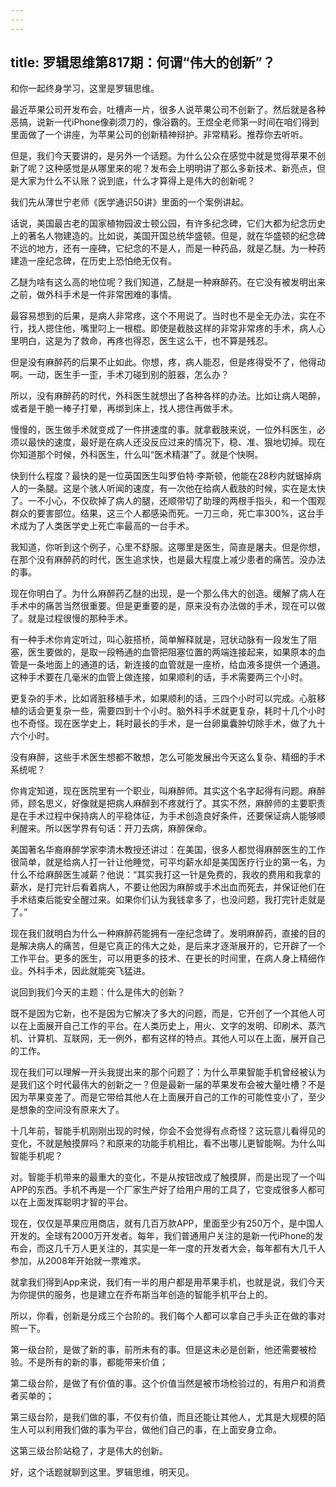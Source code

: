 ```yaml
---
---
---
```

title: 罗辑思维第817期：何谓“伟大的创新”？
---

和你一起终身学习，这里是罗辑思维。

最近苹果公司开发布会，吐槽声一片，很多人说苹果公司不创新了。然后就是各种恶搞，说新一代iPhone像剃须刀的，像浴霸的。王煜全老师第一时间在咱们得到里面做了一个讲座，为苹果公司的创新精神辩护。非常精彩。推荐你去听听。

但是，我们今天要讲的，是另外一个话题。为什么公众在感觉中就是觉得苹果不创新了呢？这种感觉是从哪里来的呢？发布会上明明讲了那么多新技术、新亮点，但是大家为什么不认账？说到底，什么才算得上是伟大的创新呢？

我们先从薄世宁老师《医学通识50讲》里面的一个案例讲起。

话说，美国最古老的国家植物园波士顿公园，有许多纪念碑，它们大都为纪念历史上的著名人物建造的。比如说，美国开国总统华盛顿。但是，就在华盛顿的纪念碑不远的地方，还有一座碑，它纪念的不是人，而是一种药品，就是乙醚。为一种药建造一座纪念碑，在历史上恐怕绝无仅有。

乙醚为啥有这么高的地位呢？我们知道，乙醚是一种麻醉药。在它没有被发明出来之前，做外科手术是一件非常困难的事情。

最容易想到的后果，是病人非常疼，这个不用说了。当时也不是全无办法，实在不行，找人摁住他，嘴里叼上一根棍。即使是截肢这样的非常非常疼的手术，病人心里明白，这是为了救命，再疼也得忍，医生这么干，也不算是残忍。

但是没有麻醉药的后果不止如此。你想，疼，病人能忍，但是疼得受不了，他得动啊。一动，医生手一歪，手术刀碰到别的脏器，怎么办？

所以，没有麻醉药的时代，外科医生就想出了各种各样的办法。比如让病人喝醉，或者是干脆一棒子打晕，再绑到床上，找人摁住再做手术。

慢慢的，医生做手术就变成了一件拼速度的事。就拿截肢来说，一位外科医生，必须以最快的速度，最好是在病人还没反应过来的情况下，稳、准、狠地切掉。现在你知道那个时候，外科医生，什么叫“医术精湛”了。就是个快啊。

快到什么程度？最快的是一位英国医生叫罗伯特·李斯顿，他能在28秒内就锯掉病人的一条腿。这是个骇人听闻的速度，有一次他在给病人截肢的时候，实在是太快了。一不小心，不仅砍掉了病人的腿，还顺带切了助理的两根手指头，和一个围观群众的要害部位。结果，这三个人都感染而死。一刀三命，死亡率300%，这台手术成为了人类医学史上死亡率最高的一台手术。

我知道，你听到这个例子，心里不舒服。这哪里是医生，简直是屠夫。但是你想，在那个没有麻醉药的时代，医生追求快，也是最大程度上减少患者的痛苦。没办法的事。

现在你明白了。为什么麻醉药乙醚的出现，是一个那么伟大的创造。缓解了病人在手术中的痛苦当然很重要。但是更重要的是，原来没有办法做的手术，现在可以做了。就是过程很慢的那种手术。

有一种手术你肯定听过，叫心脏搭桥，简单解释就是，冠状动脉有一段发生了阻塞，医生要做的，是取一段畅通的血管把阻塞位置的两端连接起来，如果原本的血管是一条地面上的通道的话，新连接的血管就是一座桥，给血液多提供一个通道。这种手术要在几毫米的血管上做连接，如果顺利的话，手术需要两三个小时。

更复杂的手术，比如肾脏移植手术，如果顺利的话，三四个小时可以完成。心脏移植的话会更复杂一些，需要四到十个小时。脑外科手术就更复杂，耗时十几个小时也不奇怪。现在医学史上，耗时最长的手术，是一台卵巢囊肿切除手术，做了九十六个小时。

没有麻醉，这些手术医生想都不敢想，怎么可能发展出今天这么复杂、精细的手术系统呢？

你肯定知道，现在医院里有一个职业，叫麻醉师。其实这个名字起得有问题。麻醉师，顾名思义，好像就是把病人麻醉到不疼就行了。其实不然，麻醉师的主要职责是在手术过程中保持病人的平稳体征，为手术创造良好条件，还要保证病人能够顺利醒来。所以医学界有句话：开刀去病，麻醉保命。

美国著名华裔麻醉学家李清木教授还讲过：在美国，很多人都觉得麻醉医生的工作很简单，就是给病人打一针让他睡觉，可平均薪水却是美国医疗行业的第一名，为什么不给麻醉医生减薪？他说：“其实我打这一针是免费的，我收的费用和我拿的薪水，是打完针后看着病人，不要让他因为麻醉或手术出血而死去，并保证他们在手术结束后能安全醒过来。如果你们认为我钱拿多了，也没问题，我打完针走就是了。”

现在我们就明白为什么一种麻醉药能拥有一座纪念碑了。发明麻醉药，直接的目的是解决病人的痛苦，但是它真正的伟大之处，是后来才逐渐展开的，它开辟了一个工作平台。更多的医生，可以用更多的技术、在更长的时间里，在病人身上精细作业。外科手术，因此就能突飞猛进。

说回到我们今天的主题：什么是伟大的创新？

既不是因为它新，也不是因为它解决了多大的问题，而是，它开创了一个其他人可以在上面展开自己工作的平台。在人类历史上，用火、文字的发明、印刷术、蒸汽机、计算机、互联网，无一例外，都有这样的特点。其他人可以在上面，展开自己的工作。

现在我们可以理解一开头我提出来的那个问题了：为什么苹果智能手机曾经被认为是我们这个时代最伟大的创新之一？但是最新一届的苹果发布会被大量吐槽？不是因为苹果变差了。而是它带给其他人在上面展开自己的工作的可能性变小了，至少是想象的空间没有原来大了。

十几年前，智能手机刚刚出现的时候，你会不会觉得有点奇怪？这玩意儿看得见的变化，不就是触摸屏吗？和原来的功能手机相比，看不出哪儿更智能啊。为什么叫智能手机呢？

对。智能手机带来的最重大的变化，不是从按钮改成了触摸屏，而是出现了一个叫APP的东西。手机不再是一个厂家生产好了给用户用的工具了，它变成很多人都可以在上面发挥聪明才智的平台。

现在，仅仅是苹果应用商店，就有几百万款APP，里面至少有250万个，是中国人开发的。全球有2000万开发者。每年，我们普通用户关注的是新一代iPhone的发布会，而这几千万人更关注的，其实是一年一度的开发者大会，每年都有大几千人参加，从2008年开始就一票难求。

就拿我们得到App来说，我们有一半的用户都是用苹果手机，也就是说，我们今天为你提供的服务，也是建立在乔布斯当年创造的智能手机平台上的。

所以，你看，创新是分成三个台阶的。我们每个人都可以拿自己手头正在做的事对照一下。

第一级台阶，是做了新的事，前所未有的事。但是这未必是创新，他还需要被检验。不是所有的新的事，都能带来价值；

第二级台阶，是做了有价值的事。这个价值当然是被市场检验过的，有用户和消费者买单的；

第三级台阶，是我们做的事，不仅有价值，而且还能让其他人，尤其是大规模的陌生人可以利用我们做的事为平台，做他们自己的事，在上面安身立命。

这第三级台阶站稳了，才是伟大的创新。

好，这个话题就聊到这里。罗辑思维，明天见。

